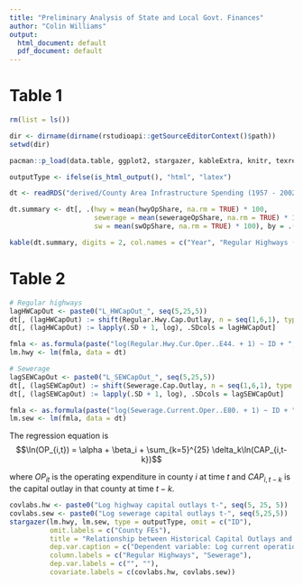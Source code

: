 ```yaml
---
title: "Preliminary Analysis of State and Local Govt. Finances"
author: "Colin Williams"
output:
  html_document: default
  pdf_document: default
---
```


# Table 1

```r
rm(list = ls())

dir <- dirname(dirname(rstudioapi::getSourceEditorContext()$path))
setwd(dir)

pacman::p_load(data.table, ggplot2, stargazer, kableExtra, knitr, texreg)

outputType <- ifelse(is_html_output(), "html", "latex")

dt <- readRDS("derived/County Area Infrastructure Spending (1957 - 2002).Rds")
```

```r
dt.summary <- dt[, .(hwy = mean(hwyOpShare, na.rm = TRUE) * 100, 
                     sewerage = mean(sewerageOpShare, na.rm = TRUE) * 100, 
                     sw = mean(swOpShare, na.rm = TRUE) * 100), by = .(Year4)]

kable(dt.summary, digits = 2, col.names = c("Year", "Regular Highways (%)", "Sewerage (%)", "Solid Waste (%)"), caption = "Operating Costs as a % of All Direct Expenditures (Average by County Area)") %>% kable_classic()
```

# Table 2

```r
# Regular highways
lagHWCapOut <- paste0("L_HWCapOut_", seq(5,25,5))
dt[, (lagHWCapOut) := shift(Regular.Hwy.Cap.Outlay, n = seq(1,6,1), type = "lag"), by = .(ID)] # create fields with lagged capital outlays
dt[, (lagHWCapOut) := lapply(.SD + 1, log), .SDcols = lagHWCapOut]

fmla <- as.formula(paste("log(Regular.Hwy.Cur.Oper..E44. + 1) ~ ID + ", paste(lagHWCapOut, collapse = " + ")))
lm.hwy <- lm(fmla, data = dt)

# Sewerage
lagSEWCapOut <- paste0("L_SEWCapOut_", seq(5,25,5))
dt[, (lagSEWCapOut) := shift(Sewerage.Cap.Outlay, n = seq(1,6,1), type = "lag"), by = .(ID)]
dt[, (lagSEWCapOut) := lapply(.SD + 1, log), .SDcols = lagSEWCapOut]

fmla <- as.formula(paste("log(Sewerage.Current.Oper..E80. + 1) ~ ID + ", paste(lagSEWCapOut, collapse = " + ")))
lm.sew <- lm(fmla, data = dt)

```

The regression equation is $$\ln(OP_{i,t}) = \alpha + \beta_i + \sum_{k=5}^{25} \delta_k\ln(CAP_{i,t-k})$$

where $OP_{it}$ is the operating expenditure in county $i$ at time $t$ and $CAP_{i,t-k}$ is the capital outlay in that county at time $t-k$.

```r
covlabs.hw <- paste0("Log highway capital outlays t-", seq(5, 25, 5))
covlabs.sew <- paste0("Log sewerage capital outlays t-", seq(5,25,5))
stargazer(lm.hwy, lm.sew, type = outputType, omit = c("ID"), 
          omit.labels = c("County FEs"), 
          title = "Relationship between Historical Capital Outlays and Current Operating Expenses",
          dep.var.caption = c("Dependent variable: Log current operations expenditure at t"), 
          column.labels = c("Regular Highways", "Sewerage"), 
          dep.var.labels = c("", ""),
          covariate.labels = c(covlabs.hw, covlabs.sew)) 
```